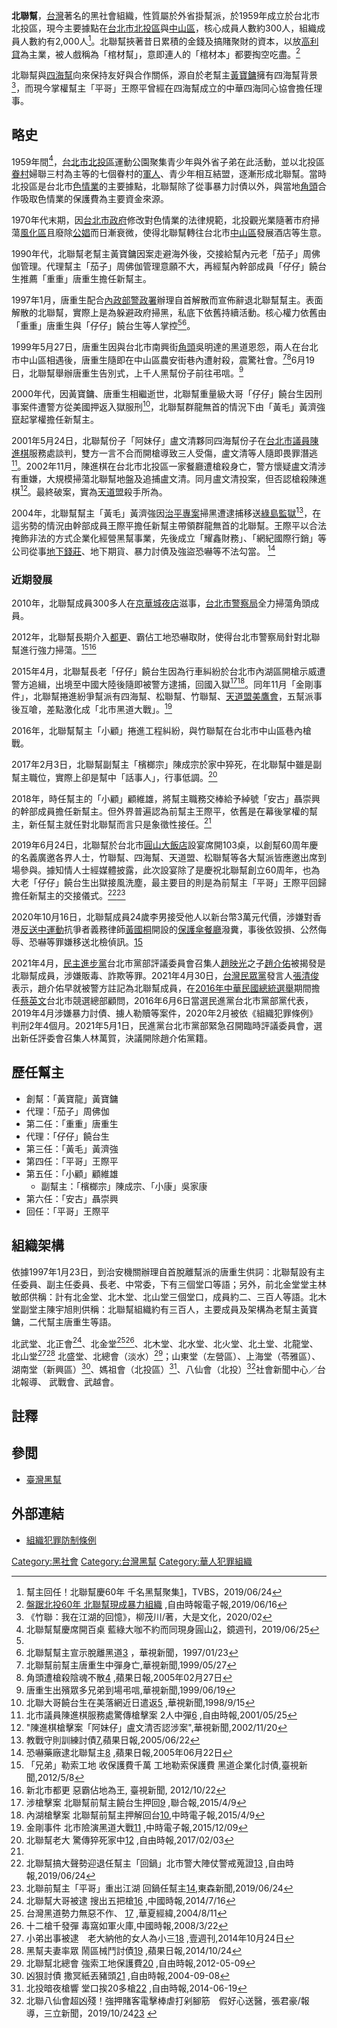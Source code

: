 {{Infobox Criminal organization
| name                = 北聯幫
| image               =  <!--(filename only)-->
| image_size          =  <!--(defaults to 220px)-->
| founded             = 1959年 (中華民國48年)
| founding location   = 台北市[[北投區|北投區]]與[[中山區_(臺北市)|中山區]]
| founded by          = 黃寶鏞
| named_after         = 北聯幫以位於北投及婦聯三村而命之
| years active        = 1959年－目前
| territory           = 以台灣台北市北投區與中山區為基地
| ethnic makeup       = 外省為主
| leaders             = 「平哥」王際平
| membership est      = 2,000人
| criminal activities = 酒店、高利貸、地下錢莊<br>地下期貨、暴力討債、及強盜恐嚇<br>介入都更、霸佔工地恐嚇取財
| allies              = [[四海幫|四海幫]]
| rivals              = 其它利益衝突黑幫
| notable_members     = 「仔仔」饒台生
}}

'''北聯幫'''，[[台灣|台灣]]著名的黑社會組織，性質屬於外省掛幫派，於1959年成立於台北市北投區，現今主要據點在[[台北市|台北市]][[北投區|北投區]]與[[中山區_(臺北市)|中山區]]，核心成員人數約300人，組織成員人數約有2,000人<ref name="news1">幫主回任！北聯幫慶60年 千名黑幫聚集[https://www.youtube.com/watch?v=McpubnIrRKk]，TVBS，2019/06/24</ref>。北聯幫挾著昔日累積的金錢及搞賭聚財的資本，以放[[高利貸|高利貸]]為主業，被人戲稱為「棺材幫」，意即連人的「棺材本」都要掏空吃盡。<ref name="news2">[https://news.ltn.com.tw/news/society/breakingnews/2823508 盤踞北投60年 北聯幫現成暴力組織] {{Wayback|url=https://news.ltn.com.tw/news/society/breakingnews/2823508 |date=20190627100135 }},自由時報電子報,2019/06/16</ref>

北聯幫與[[四海幫|四海幫]]向來保持友好與合作關係，源自於老幫主[[黃寶鏞|黃寶鏞]]擁有四海幫背景<ref>《竹聯：我在江湖的回憶》，柳茂川/著，大是文化，2020/02</ref>，而現今掌權幫主「平哥」王際平曾經在四海幫成立的中華四海同心協會擔任理事。

==略史==
1959年間<ref>北聯幫幫慶席開百桌 藍綠大咖不約而同現身圓山[https://www.youtube.com/watch?v=i0ucDTfBjUg]，鏡週刊，2019/06/25</ref>，[[台北市|台北市]][[北投區|北投區]]運動公園聚集青少年與外省子弟在此活動，並以北投區[[眷村|眷村]]婦聯三村為主等的七個眷村的[[軍人|軍人]]、青少年相互結盟，逐漸形成北聯幫。當時北投區是台北市[[色情業|色情業]]的主要據點，北聯幫除了從事暴力討債以外，與當地[[角頭|角頭]]合作吸取色情業的保護費為主要資金來源。

1970年代末期，因[[台北市政府|台北市政府]]修改對色情業的法律規範，北投觀光業隨著市府掃蕩[[風化區|風化區]]且廢除[[公娼|公娼]]而日漸衰微，使得北聯幫轉往台北市[[中山區_(臺北市)|中山區]]發展酒店等生意。

1990年代，北聯幫老幫主黃寶鏞因案走避海外後，交接給幫內元老「茄子」周佛伽管理。代理幫主「茄子」周佛伽管理意願不大，再經幫內幹部成員「仔仔」饒台生推薦「重重」唐重生擔任新幫主。

1997年1月，唐重生配合[[內政部警政署|內政部警政署]]辦理自首解散而宣佈辭退北聯幫幫主。表面解散的北聯幫，實際上是為躲避政府掃黑，私底下依舊持續活動。核心權力依舊由「重重」唐重生與「仔仔」饒台生等人掌控<ref name="news1" /><ref>北聯幫幫主宣示脫離黑道[https://news.cts.com.tw/cts/general/199701/199701230000780.html] {{Wayback|url=https://news.cts.com.tw/cts/general/199701/199701230000780.html |date=20200301222326 }}，華視新聞，1997/01/23</ref>。

1999年5月27日，唐重生因與台北市南興街[[角頭|角頭]]吳明達的黑道恩怨，兩人在台北市中山區相遇後，唐重生隨即在中山區農安街巷內遭射殺，震驚社會。<ref>北聯幫前幫主唐重生中彈身亡,華視新聞,1999/05/27</ref><ref>角頭遭槍殺陰魂不散[http://www.appledaily.com.tw/appledaily/article/supplement/20050227/1607205/] {{Wayback|url=http://www.appledaily.com.tw/appledaily/article/supplement/20050227/1607205/ |date=20150612113145 }},蘋果日報,2005年02月27日</ref>6月19日，北聯幫舉辦唐重生告別式，上千人黑幫份子前往弔唁。<ref>唐重生出殯眾多兄弟到場弔唁,華視新聞,1999/06/19</ref>

2000年代，因黃寶鏞、唐重生相繼逝世，北聯幫重量級大哥「仔仔」饒台生因刑事案件遭警方從美國押返入獄服刑<ref>北聯大哥饒台生在美落網近日遣返[https://news.cts.com.tw/cts/general/199809/199809150019638.html] {{Wayback|url=https://news.cts.com.tw/cts/general/199809/199809150019638.html |date=20190627100132 }},華視新聞,1998/9/15</ref>，北聯幫群龍無首的情況下由「黃毛」黃濟強竄起掌權擔任新幫主。

2001年5月24日，北聯幫份子「阿妹仔」盧文清夥同四海幫份子在[[台北市議員|台北市議員]][[陳進棋|陳進棋]]服務處談判，雙方一言不合而開槍導致三人受傷，盧文清等人隨即畏罪潛逃<ref>北市議員陳進棋服務處驚傳槍擊案 2人中彈[http://old.ltn.com.tw/2001/new/may/25/today-c10.htm] {{Wayback|url=http://old.ltn.com.tw/2001/new/may/25/today-c10.htm |date=20190628004813 }},自由時報,2001/05/25</ref>。2002年11月，陳進棋在台北市北投區一家餐廳遭槍殺身亡，警方懷疑盧文清涉有重嫌，大規模掃蕩北聯幫地盤及追捕盧文清。同月盧文清投案，但否認槍殺陳進棋<ref>"陳進棋槍擊案「阿妹仔」盧文清否認涉案",華視新聞,2002/11/20</ref>。最終破案，實為[[天道盟|天道盟]]殺手所為。

2004年，北聯幫幫主「黃毛」黃濟強因[[治平專案|治平專案]]掃黑遭逮捕移送[[綠島監獄|綠島監獄]]<ref>教戰守則訓練討債[https://tw.appledaily.com/headline/daily/20050622/21862375/],蘋果日報,2005/06/22</ref>，在這劣勢的情況由幹部成員王際平擔任新幫主帶領群龍無首的北聯幫。王際平以合法掩飾非法的方式企業化經營黑幫事業，先後成立「耀鑫財務」、「網紀國際行銷」等公司從事[[地下錢莊|地下錢莊]]、地下期貨、暴力討債及強盜恐嚇等不法勾當。 <ref>恐嚇藥廠逮北聯幫主[http://www.appledaily.com.tw/appledaily/article/headline/20050622/1862368/] {{Wayback|url=http://www.appledaily.com.tw/appledaily/article/headline/20050622/1862368/ |date=20150612113928 }},蘋果日報,2005年06月22日</ref>

===近期發展===
2010年，北聯幫成員300多人在[[京華城|京華城]][[夜店|夜店]]滋事，[[台北市警察局|台北市警察局]]全力掃蕩角頭成員。

2012年，北聯幫長期介入[[都更|都更]]、霸佔工地恐嚇取財，使得台北市警察局針對北聯幫進行強力掃蕩。<ref>「兄弟」勒索工地 收保護費千萬 工地勒索保護費 黑道企業化討債,臺視新聞,2012/5/8</ref><ref>新北市都更 惡霸佔地為王, 臺視新聞, 2012/10/22</ref>

2015年4月，北聯幫長老「仔仔」饒台生因為行車糾紛於台北市內湖區開槍示威遭警方追緝，出境至中國大陸後隨即被警方逮捕，回國入獄<ref>涉槍擊案 北聯幫前幫主饒台生押回[https://video.udn.com/news/301049] {{Wayback|url=https://video.udn.com/news/301049 |date=20190627100136 }},聯合報,2015/4/9</ref><ref>內湖槍擊案 北聯幫前幫主押解回台[https://www.chinatimes.com/realtimenews/20150409004932-260402?chdtv],中時電子報,2015/4/9</ref>。同年11月「金剛事件」，北聯幫捲進紛爭幫派有四海幫、松聯幫、竹聯幫、[[天道盟美鷹會|天道盟美鷹會]]，五幫派事後互嗆，差點激化成「北市黑道大戰」。<ref>金剛事件 北市險演黑道大戰[http://www.chinatimes.com/realtimenews/20151209002035-260401] {{Wayback|url=http://www.chinatimes.com/realtimenews/20151209002035-260401 |date=20170315054500 }},中時電子報,2015/12/09</ref>

2016年，北聯幫幫主「小顧」捲進工程糾紛，與竹聯幫在台北市中山區巷內槍戰。

2017年2月3日，北聯幫副幫主「檳榔宗」陳成宗於家中猝死，在北聯幫中雖是副幫主職位，實際上卻是幫中「話事人」，行事低調。<ref>北聯幫老大 驚傳猝死家中[https://news.ltn.com.tw/news/society/breakingnews/1963431] {{Wayback|url=https://news.ltn.com.tw/news/society/breakingnews/1963431 |date=20190627100132 }},自由時報,2017/02/03</ref>

2018年，時任幫主的「小顧」顧維雄，將幫主職務交棒給予綽號「安古」聶崇興的幹部成員擔任新幫主。但外界普遍認為前幫主王際平，依舊是在幕後掌權的幫主，新任幫主就任對北聯幫而言只是象徵性接任。<ref name="news2" />

2019年6月24日，北聯幫於台北市[[圓山大飯店|圓山大飯店]]設宴席開103桌，以創幫60周年慶的名義廣邀各界人士，竹聯幫、四海幫、天道盟、松聯幫等各大幫派皆應邀出席到場參與。據知情人士經媒體披露，此次設宴除了是慶祝北聯幫創立60周年，也為大老「仔仔」饒台生出獄接風洗塵，最主要目的則是為前幫主「平哥」王際平回歸擔任新幫主的交接儀式。<ref>北聯幫搞大聲勢迎退任幫主「回鍋」北市警大陣仗警戒蒐證[https://news.ltn.com.tw/news/society/breakingnews/2831620] {{Wayback|url=https://news.ltn.com.tw/news/society/breakingnews/2831620 |date=20190627100138 }},自由時報,2019/06/24</ref><ref>北聯前幫主「平哥」重出江湖 回鍋任幫主[https://www.youtube.com/watch?v=pCmzuhjZf2I],東森新聞,2019/06/24</ref>

2020年10月16日，北聯幫成員24歲李男接受他人以新台幣3萬元代價，涉嫌對香港[[反送中運動|反送中運動]]抗爭者義務律師[[黃國桐|黃國桐]]開設的[[保護傘_(餐廳)|保護傘餐廳]]潑糞，事後依毀損、公然侮辱、恐嚇等罪嫌移送北檢偵訊。[https://news.pts.org.tw/article/497465?fbclid=IwAR2cuaplPGFCK5v2HoKE7rWhUN1pz6Ryf7l_3vvWZTRDthCa5bJaLSiLdEc]

2021年4月，[[民主進步黨|民主進步黨]]台北市黨部評議委員會召集人[[趙映光|趙映光]]之子[[趙介佑|趙介佑]]被揭發是北聯幫成員，涉嫌販毒、詐欺等罪。2021年4月30日，[[台灣民眾黨_(2019年)|台灣民眾黨]]發言人[[張清俊|張清俊]]表示，趙介佑早就被警方註記為北聯幫成員，在[[2016年中華民國總統選舉|2016年中華民國總統選舉]]期間擔任[[蔡英文|蔡英文]]台北市競選總部顧問，2016年6月6日當選民進黨台北市黨部黨代表，2019年4月涉嫌暴力討債、擄人勒贖等案件，2020年2月被依《組織犯罪條例》判刑2年4個月。2021年5月1日，民進黨台北市黨部緊急召開臨時評議委員會，選出新任評委會召集人林萬賀，決議開除趙介佑黨籍。

==歷任幫主==
*創幫：「黃寶龍」黃寶鏞
*代理：「茄子」周佛伽
*第二任：「重重」唐重生
*代理：「仔仔」饒台生
*第三任：「黃毛」黃濟強
*第四任：「平哥」王際平
*第五任：「小顧」顧維雄
**副幫主：「檳榔宗」陳成宗、「小康」吳家康
*第六任：「安古」聶崇興
*回任：「平哥」王際平

==組織架構==
依據1997年1月23日，到治安機關辦理自首脫離幫派的唐重生供詞：北聯幫設有主任委員、副主任委員、長老、中常委，下有三個堂口等語；另外，前北金堂堂主林敏郎供稱：計有北金堂、北木堂、北山堂三個堂口，成員約二、三百人等語。北木堂副堂主陳宇旭則供稱：北聯幫組織約有三百人，主要成員及架構為老幫主黃寶鏞，二代幫主唐重生等語。

北武堂、北正會<ref>北聯幫大哥被逮 搜出五把槍[http://www.chinatimes.com/realtimenews/20140716005890-260402] {{Wayback|url=http://www.chinatimes.com/realtimenews/20140716005890-260402 |date=20170927052429 }},中國時報,2014/7/16</ref>、北金堂<ref>台灣黑道勢力無惡不作、 [http://big5.huaxia.com/zk/zkwz/00231041.html] {{Wayback|url=http://big5.huaxia.com/zk/zkwz/00231041.html |date=20161015001425 }},華夏經緯,2004/8/11</ref><ref>十二槍千發彈 毒窩如軍火庫,中國時報,2008/3/22</ref>、北木堂、北水堂、北火堂、北土堂、北龍堂、北山堂<ref>小弟出事被逮　老大納他的女人為小三[http://www.nextmag.com.tw/breaking-news/news/20141024/9660423] {{Wayback|url=http://www.nextmag.com.tw/breaking-news/news/20141024/9660423 |date=20150616063235 }},壹週刊,2014年10月24日</ref><ref>黑幫夫妻率眾 鬧區械鬥討債[http://www.appledaily.com.tw/appledaily/article/headline/20141024/36165532/] {{Wayback|url=http://www.appledaily.com.tw/appledaily/article/headline/20141024/36165532/ |date=20170927111952 }},蘋果日報,2014/10/24</ref>
北盛堂、北總會（淡水）<ref>北聯幫北總會 強索工地保護費[http://news.ltn.com.tw/news/society/paper/582377] {{Wayback|url=http://news.ltn.com.tw/news/society/paper/582377 |date=20150614035518 }},自由時報,2012-05-09</ref>；山東堂（左營區）、上海堂（苓雅區）、湖南堂（新興區）<ref>凶狠討債 撒冥紙丟豬頭[http://old.ltn.com.tw/2004/new/sep/8/today-so8.htm] {{Wayback|url=http://old.ltn.com.tw/2004/new/sep/8/today-so8.htm |date=20150614034855 }},自由時報,2004-09-08</ref>、媽祖會（北投區）<ref>北投暗夜槍響 堂口挨20多槍[http://news.ltn.com.tw/news/society/paper/788781] {{Wayback|url=http://news.ltn.com.tw/news/society/paper/788781 |date=20150614012753 }},自由時報,2014-06-19</ref>、八仙會（北投）<ref>北聯八仙會超凶殘！強押賭客電擊棒虐打剁腳筋　假好心送醫，張君豪/報導，三立新聞，2019/10/24[https://www.ettoday.net/news/20191024/1564423.htm] {{Wayback|url=https://www.ettoday.net/news/20191024/1564423.htm |date=20200301222324 }}</ref>社會新聞中心／台北報導、
武戰會、武越會。

==註釋==
{{reflist|2}}

== 參閲 ==
*[[臺灣黑幫|臺灣黑幫]]

==外部連結==
*[https://law.moj.gov.tw/LawClass/LawAll.aspx?pcode=C0000013 組織犯罪防制條例]{{Wayback|url=https://law.moj.gov.tw/LawClass/LawAll.aspx?pcode=C0000013 |date=20191014015218 }}{{zh-tw}}

[[Category:黑社會|Category:黑社會]]

[[Category:台灣黑幫|Category:台灣黑幫]]
[[Category:華人犯罪組織|Category:華人犯罪組織]]